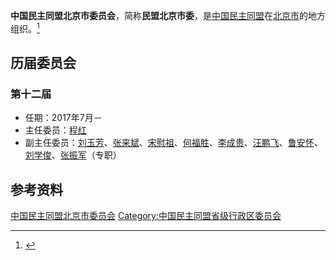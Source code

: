{{Infobox PRCG
|机构名称 = 中国民主同盟北京市委员会
|标志1    =
|格言1    =
|届数     = 十二
|任期始   = 2017年7月
|任期终   =
|职位1    = 主任委员
|人员1    = [[程红|程红]]
|职位2    = 副主任委员
|人员2    = [[刘玉芳|刘玉芳]]、[[张来斌|张来斌]]、[[宋慰祖|宋慰祖]]、[[何福胜|何福胜]]、[[李成贵|李成贵]]、[[汪鹏飞|汪鹏飞]]、[[鲁安怀|鲁安怀]]、[[刘学俊|刘学俊]]、[[张振军|张振军]]（专职）
|人数2    =
|职位3    =
|人员3    =
|组织法规 = 中国民主同盟章程
|上级机构 = [[中国民主同盟中央委员会|中国民主同盟中央委员会]]
|机构类型 = [[民主党派|民主党派]][[中国一级行政区|省级行政区]][[委员会|委员会]]
|行政级别 = 正厅级
|场所1    = 
|地址1    = 
|邮编1    = 
|电话1    = 
|官网1    = {{url|http://www.bjmm.org.cn}}
}}
'''中国民主同盟北京市委员会'''，简称'''民盟北京市委'''，是[[中国民主同盟|中国民主同盟]]在[[北京市|北京市]]的地方组织。<ref>{{Cite web|title=京盟简介|url=http://www.bjmm.org.cn/outpart/managerarticle.do?method=list&columnId=402847fb19e524b90119e52c625e000c|accessdate=2020-08-20|work=中国民主同盟北京市委员会}}{{Dead link}}</ref>

== 历届委员会 ==
=== 第十二届 ===
* 任期：2017年7月－
* 主任委员：[[程红|程红]]
* 副主任委员：[[刘玉芳|刘玉芳]]、[[张来斌|张来斌]]、[[宋慰祖|宋慰祖]]、[[何福胜|何福胜]]、[[李成贵|李成贵]]、[[汪鹏飞|汪鹏飞]]、[[鲁安怀|鲁安怀]]、[[刘学俊|刘学俊]]、[[张振军|张振军]]（专职）

== 参考资料 ==
{{reflist}}

{{中华人民共和国各省级行政区|委员会|中国民主同盟|仅内地=yes}}

{{Authority control}}
[[Category:中国民主同盟北京市委员会|]]
[[Category:中国民主同盟省级行政区委员会|Category:中国民主同盟省级行政区委员会]]